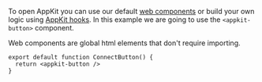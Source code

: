 To open AppKit you can use our default [web components](../../core/components) or build your own logic using [AppKit hooks](../../core/hooks).
In this example we are going to use the `<appkit-button>` component.

Web components are global html elements that don't require importing.

```tsx
export default function ConnectButton() {
  return <appkit-button />
}
```